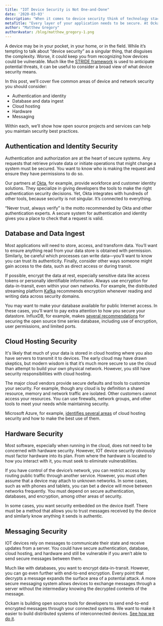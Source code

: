 ```yaml
---
title: "IOT Device Security is Not One-and-Done"
date: '2020-03-03'
description: "When it comes to device security think of technology stacks, not platforms."
metaTitle: "Every layer of your application needs to be secure. At Ockam we suggest that developers think in stacks. Here's how..."
author: "Matthew Gregory"
authorAvatar: /blog/matthew_gregory-1.png
---
```


A device may be in your pocket, in your home, or in the field. While it’s tempting to talk about “device security” as a singular thing, that disguises the complexity. Worse, it could keep you from recognizing how devices could be vulnerable. Much like the [STRIDE framework](https://www.ockam.io/blog/introduction_to_STRIDE_security_model/) is used to anticipate potential threats, it can be useful to consider a broad view of what device security means.

In this post, we’ll cover five common areas of device and network security you should consider:

- Authentication and identity
- Database and data ingest
- Cloud hosting
- Hardware
- Messaging

Within each, we’ll show how open source projects and services can help you maintain security best practices.

## Authentication and Identity Security
Authentication and authorization are at the heart of secure systems. Any requests that retrieve private data or initiate operations that might change a system must be secured. You want to know who is making the request and ensure they have permissions to do so.

Our partners at [Okta](https://www.okta.com/), for example, provide workforce and customer identity solutions. They specialize in giving developers the tools to make the right authentication security decisions. Yet, Okta integrates with hundreds of other tools, because security is not singular. It’s connected to everything.

“Never trust, always verify” is the motto recommended by Okta and other authentication experts. A secure system for authentication and identity gives you a place to check that a request is valid.

## Database and Data Ingest
Most applications will need to store, access, and transform data. You’ll want to ensure anything read from your data store is obtained with permission. Similarly, be careful which processes can write data—you’ll want to know you can trust its authenticity. Finally, consider other ways someone might gain access to the data, such as direct access or during transit.

If possible, encrypt the data at rest, especially sensitive data like access tokens or personally identifiable information. Always use encryption for data-in-transit, even within your own networks. For example, the distributed streaming platform [Kafka](https://kafka.apache.org/) recommends encryption whenever reading and writing data across security domains.

You may want to make your database available for public Internet access. In these cases, you’ll want to pay extra attention to how you secure your datastore. InfluxDB, for example, makes [several recommendations](https://docs.influxdata.com/influxdb/v1.7/administration/security/) for securing the open source time series database, including use of encryption, user permissions, and limited ports.

## Cloud Hosting Security
It's likely that much of your data is stored in cloud hosting where you also have servers to transmit it to devices. The early cloud may have drawn skeptics, but modern wisdom is that it’s much more secure to use the cloud than attempt to build your own physical network. However, you still have security responsibilities with cloud hosting.

The major cloud vendors provide secure defaults and tools to customize your security. For example, though any cloud is by definition a shared resource, memory and network traffic are isolated. Other customers cannot access your resources. You can use firewalls, network groups, and other tools to meet your needs while maintaining security.

Microsoft Azure, for example, [identifies several areas](https://docs.microsoft.com/en-us/azure/security/fundamentals/overview) of cloud hosting security and how to make the best use of them.

## Hardware Security
Most software, especially when running in the cloud, does not need to be concerned with hardware security. However, IOT device security obviously must factor hardware into its plan. From where the hardware is located to how you interact with it, you must seek to eliminate vulnerabilities.

If you have control of the device’s network, you can restrict access by routing public traffic through another service. However, you must often assume that a device may attach to unknown networks. In some cases, such as with phones and tablets, you can bet a device will move between networks frequently. You must depend on secure authentication, databases, and encryption, among other areas of security.

In some cases, you want security embedded on the device itself. There must be a method that allows you to trust messages received by the device and similarly know anything it sends is authentic.

## Messaging Security
IOT devices rely on messages to communicate their state and receive updates from a server. You could have secure authentication, database, cloud hosting, and hardware and still be vulnerable if you aren’t able to send secure messages between them.

Much like with databases, you want to encrypt data-in-transit. However, you can go even further with end-to-end encryption. Every point that decrypts a message expands the surface area of a potential attack. A more secure messaging system allows devices to exchange messages through a server without the intermediary knowing the decrypted contents of the message.

Ockam is building open source tools for developers to send end-to-end encrypted messages through your connected systems. We want to make it easier to build distributed systems of interconnected devices. [See how we do it](https://www.ockam.io/).
